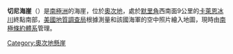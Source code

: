 {{Coord|79|39|S|159|48|E|source:GNIS|display=title}}

'''切尼海崖'''（{{lang-en|Cheney Bluff}}）是[[南極洲|南極洲]]的海崖，位於[[奧次地|奧次地]]，處於[[默里角|默里角]]西南面9公里的[[卡萊恩冰川|卡萊恩冰川]]終點南部，[[美國地質調查局|美國地質調查局]]根據測量和該國海軍的空中照片繪入地圖，現時由[[南極條約體系|南極條約體系]]管理。

{{DEFAULTSORT:Cheney Bluff}}
[[Category:奧次地懸崖|Category:奧次地懸崖]]


{{OatesLand-geo-stub}}
